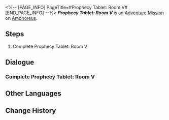 <%-- [PAGE_INFO]
PageTitle=#Prophecy Tablet: Room V#
[END_PAGE_INFO] --%>
{{Stub|Dialogue.}}
{{Mission Infobox
|id            = 8030124
|title         = 
|image         = <!--Mission Prophecy Tablet Room V.png-->
|type          = Adventure
|event_name    = 
|chapter       = 
|requirements  = {{subst:void|<!--Unknown: {"Type":"Manual"}-->}}
|summary       = <!--official mission summary from Fate's Atlas-->
|characters    = Trailblazer
|startLocation = [[Amphoreus]] - [[Prophecy Tablet: Room V]]
|world         = Amphoreus
|area          = Prophecy Tablet: Room V
|prev          = 
|next          = 
|rewards       = 
}}
'''''Prophecy Tablet: Room V''''' is an [[Adventure Mission]] on [[Amphoreus]].

==Steps==
# Complete Prophecy Tablet: Room V

<!--
==Gameplay Notes==

--><!--
==Trial Character==

-->
==Dialogue==
{{Stub Dialogue}}
===Complete Prophecy Tablet: Room V{{subst:void|<!--803012401-->}}===
{{Mission Description|type=adventure|location=Prophecy Tablet: Room V|Every room in the hypogeum is protected by a seal, with this one bound by the Prophecy Tablet. Only by solving its mystery can one proceed onward.}}
{{Dialogue Start}}
:{{tx}}
{{Dialogue End}}

==Other Languages==
{{Other Languages
|en   = Prophecy Tablet: Room V
|zhs  = 预言算碑-房间Ⅴ
|zht  = 預言算碑-房間Ⅴ
|ja   = 預言の盤：部屋V
|ko   = 예언 비석-방Ⅴ
|es   = Tabla de la profecía: sala&nbsp;V
|fr   = Salle V de la Stèle prophétique
|ru   = Плита пророчества V
|th   = จารึกคำทำนาย: ห้อง V
|vi   = Tấm Bia Tiên Tri: Phòng V
|de   = Monument der Prophezeiung: Raum V
|id   = Prasasti Ramalan: Ruangan V
|pt   = Monumento Profético: Sala V
}}

==Change History==
{{Change History|3.0}}
